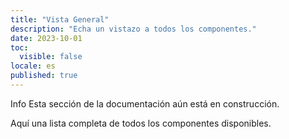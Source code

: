 ```yaml
---
title: "Vista General"
description: "Echa un vistazo a todos los componentes."
date: 2023-10-01
toc:
  visible: false
locale: es
published: true
---
```


<Callout variant="tip">
  <CalloutTitle>Info</CalloutTitle>
  <CalloutDescription>
    Esta sección de la documentación aún está en construcción.
  </CalloutDescription>
</Callout>

Aquí una lista completa de todos los componentes disponibles.

<div className="grid grid-cols-1 sm:grid-cols-2 md:grid-cols-3 gap-4 mt-5">
  <LinkComponent label="Button" componentLink="button" variants="6 variantes" />
  <LinkComponent label="Button" componentLink="button" variants="6 variantes" />
  <LinkComponent label="Button" componentLink="button" variants="6 variantes" />
  <LinkComponent label="Button" componentLink="button" variants="6 variantes" />
  <LinkComponent label="Button" componentLink="button" variants="6 variantes" />
  <LinkComponent label="Button" componentLink="button" variants="6 variantes" />
</div>
